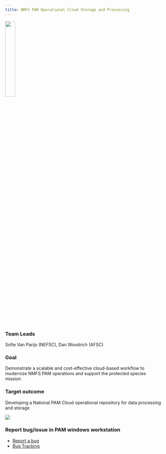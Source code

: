 ```yaml
---
title: NMFS PAM Operational Cloud Storage and Processing
---
```


![](/content/images/Priority_project_graphics/Cloud/Direct-upload-cloud.png){width=25%}

### Team Leads 
Sofie Van Parijs (NEFSC), Dan Woodrich (AFSC)

### Goal 
Demonstrate a scalable and cost-effective cloud-based workflow to modernize NMFS PAM operations and support the protected species mission\

### Target outcome
Developing a National PAM Cloud operational repository for data processing and storage

![](/content/images/Priority_project_graphics/Cloud/flowchart.PNG)

### Report bug/issue in PAM windows workstation
* [Report a bug](https://app.smartsheetgov.com/b/form/cb361c4cdbd7416c90bb5905020174a6)
* [Bug Tracking](https://app.smartsheetgov.com/b/home?dlp=%2Fsheets%2FcQ7v4XMHJVWMPf938jpgCF46695VP7Fc8J2p6HH1&dlq=view%3Dcard%26cardLevel%3D0%26cardViewByColumnId%3D5253881597847428)

